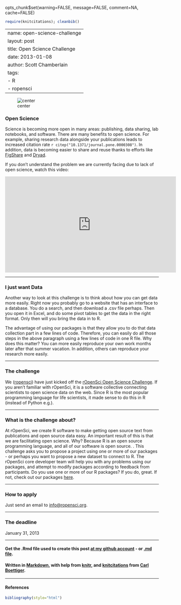 opts_chunk$set(warning=FALSE, message=FALSE, comment=NA, cache=FALSE)

```r
require(knitcitations); cleanbib()
````

---
name: open-science-challenge
layout: post
title: Open Science Challenge
date: 2013-01-08
author: Scott Chamberlain
tags: 
- R
- ropensci
---

![center](https://raw.github.com/SChamberlain/schamberlain.github.com/master/img/ropensci_main.png)

### __Open Science__

Science is becoming more open in many areas: publishing, data sharing, lab notebooks, and software. There are many benefits to open science. For example, sharing research data alongside your publications leads to increased citation rate `r citep("10.1371/journal.pone.0000308")`. In addition, data is becoming easier to share and reuse thanks to efforts like [FigShare](http://figshare.com/) and [Dryad](http://datadryad.org/). 

If you don't understand the problem we are currently facing due to lack of open science, watch this video:

<iframe width="560" height="315" src="http://www.youtube.com/embed/N2zK3sAtr-4" frameborder="0" allowfullscreen></iframe>

***************

### __I just want Data__

Another way to look at this challenge is to think about how you can get data more easily. Right now you probably go to a website that has an interface to a database. You do a search, and then download a .csv file perhaps. Then you open it in Excel, and do some pivot tables to get the data in the right format. Only then will you bring the data in to R. 

The advantage of using our packages is that they allow you to do that data collection part in a few lines of code. Therefore, you can easily do all those steps in the above paragraph using a few lines of code in one R file. Why does this matter? You can more easily reproduce your own work months later after that summer vacation. In addition, others can reproduce your research more easily. 

***************

### __The challenge__

We ([ropensci](http://ropensci.org/)) have just kicked off the [rOpenSci Open Science Challenge](http://ropensci.org/open-science-challenge/). If you aren't familiar with rOpenSci, it is a software collective connecting scientists to open science data on the web. Since R is the most popular programming language for life scientists, it made sense to do this in R (instead of Python e.g.). 

***************

### __What is the challenge about?__

At rOpenSci, we create R software to make getting open source text from publications and open source data easy. An important result of this is that we are facilitating open science. Why? Because R is an open source programming language, and all of our software is open source. . This challenge asks you to propose a project using one or more of our packages - or perhaps you want to propose a new dataset to connect to R. The rOpenSci core developer team will help you with any problems using our packages, and attempt to modify packages according to feedback from participants. Do you use one or more of our R packages? If you do, great. If not, check out our packages [here](http://ropensci.org/packages/index.html). 

***************

### __How to apply__ 

Just send an email to [info@ropensci.org](mailto:info@ropensci.org?subject=rOpenSci Open Science Challenge). 

***************

### __The deadline__ 

January 31, 2013

***************

#### Get the .Rmd file used to create this post [at my github account](https://github.com/SChamberlain/scott/blob/gh-pages/_drafts/2013-01-08-open-science-challenge.Rmd) - or [.md file](https://github.com/SChamberlain/scott/blob/gh-pages/_posts/2013-01-08-open-science-challenge.md).

#### Written in [Markdown](http://daringfireball.net/projects/markdown/), with help from [knitr](http://yihui.name/knitr/), and [knitcitations](https://github.com/cboettig/knitcitations) from [Carl Boettiger](http://www.carlboettiger.info/).

***************

#### References
```r
bibliography(style="html")
````